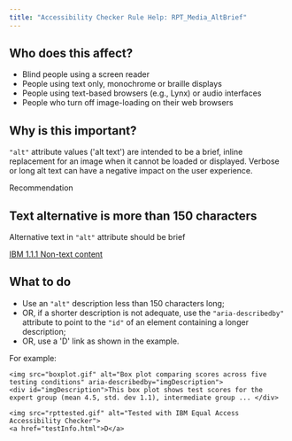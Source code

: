 ```yaml
---
title: "Accessibility Checker Rule Help: RPT_Media_AltBrief"
---
```


<div className="toolHelp">
<Row>
<Column colLg={5} colMd={3} colSm={4} className="toolLeft">

## Who does this affect?

 * Blind people using a screen reader
 * People using text only, monochrome or braille displays
 * People using text-based browsers (e.g., Lynx) or audio interfaces
 * People who turn off image-loading on their web browsers

## Why is this important?

`"alt"` attribute values ('alt text') are intended to be a brief, inline replacement for an image when it cannot be loaded or displayed. Verbose or long alt text can have a negative impact on the user experience.

</Column>
<Column colLg={11} colMd={5} colSm={4} className="toolMain">

<div className="level-violation">
Recommendation
</div>

## Text alternative is more than 150 characters
Alternative text in `"alt"` attribute should be brief

[IBM 1.1.1 Non-text content](http://www.ibm.com/able/guidelines/ci162/non_text_content.html)

<div id="elementLocation">
</div>

## What to do

 * Use an `"alt"` description less than 150 characters long;
 * OR, if a shorter description is not adequate, use the `"aria-describedby"` attribute to point to the `"id"` of an element containing a longer description;
 * OR, use a 'D' link as shown in the example.

 For example:
```
<img src="boxplot.gif" alt="Box plot comparing scores across five testing conditions" aria-describedby="imgDescription">
<div id="imgDescription">This box plot shows test scores for the expert group (mean 4.5, std. dev 1.1), intermediate group ... </div>

<img src="rpttested.gif" alt="Tested with IBM Equal Access Accessibility Checker">
<a href="testInfo.html">D</a>

```

</Column>
</Row>
</div>
